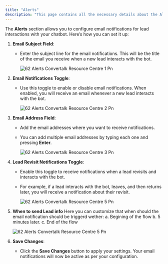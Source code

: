 ```yaml
---
title: "Alerts"
description: "This page contains all the necessary details about the Alerts section of the Whatsapp bot settings"
---
```


The **Alerts** section allows you to configure email notifications for lead interactions with your chatbot. Here’s how you can set it up:

1. **Email Subject Field**:
   - Enter the subject line for the email notifications. This will be the title of the email you receive when a new lead interacts with the bot.

     ![62 Alerts  Convertalk Resource Centre 1 Pn](/images/how-botpenguin-works/whatsapp-alerts/62.alerts__Convertalk_resource_centre-1.png)
2. **Email Notifications Toggle**:
   - Use this toggle to enable or disable email notifications. When enabled, you will receive an email whenever a new lead interacts with the bot.

     ![62 Alerts  Convertalk Resource Centre 2 Pn](/images/how-botpenguin-works/whatsapp-alerts/62.alerts__Convertalk_resource_centre-2.png)
3. **Email Address Field**:
   - Add the email addresses where you want to receive notifications.
   - You can add multiple email addresses by typing each one and pressing **Enter**.

     ![62 Alerts  Convertalk Resource Centre 3 Pn](/images/how-botpenguin-works/whatsapp-alerts/62.alerts__Convertalk_resource_centre-3.png)
4. **Lead Revisit Notifications Toggle**:
   - Enable this toggle to receive notifications when a lead revisits and interacts with the bot.
   - For example, if a lead interacts with the bot, leaves, and then returns later, you will receive a notification about their revisit.

     ![62 Alerts  Convertalk Resource Centre 5 Pn](/images/how-botpenguin-works/whatsapp-alerts/62.alerts__Convertalk_resource_centre-4.png)
5. **When to send Lead info** Here you can customize that when should the email notification should be triggerd wether: a. Begining of the flow b. 5 minutes later. c. End of the flow

   ![62 Alerts  Convertalk Resource Centre 5 Pn](/images/how-botpenguin-works/whatsapp-alerts/62.alerts__Convertalk_resource_centre-5.png)
6. **Save Changes**:
   - Click the **Save Changes** button to apply your settings. Your email notifications will now be active as per your configuration.